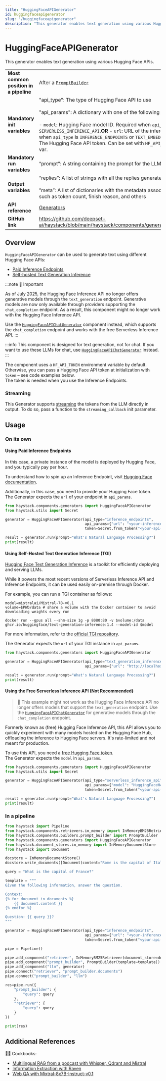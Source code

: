 ```yaml
---
title: "HuggingFaceAPIGenerator"
id: huggingfaceapigenerator
slug: "/huggingfaceapigenerator"
description: "This generator enables text generation using various Hugging Face APIs."
---
```


# HuggingFaceAPIGenerator

This generator enables text generation using various Hugging Face APIs.

|  |  |
| --- | --- |
| **Most common position in a pipeline** | After a [`PromptBuilder`](../../../docs/pipeline-components/builders/promptbuilder.mdx) |
| **Mandatory init variables** | "api_type": The type of Hugging Face API to use  <br /> <br />"api_params": A dictionary with one of the following keys:  <br /> <br />- `model`: Hugging Face model ID. Required when `api_type` is `SERVERLESS_INFERENCE_API`.**OR** - `url`: URL of the inference endpoint. Required when `api_type` is `INFERENCE_ENDPOINTS` or `TEXT_EMBEDDINGS_INFERENCE`."token": The Hugging Face API token. Can be set with `HF_API_TOKEN` or `HF_TOKEN` env var. |
| **Mandatory run variables** | “prompt”: A string containing the prompt for the LLM |
| **Output variables** | “replies”: A list of strings with all the replies generated by the LLM  <br /> <br />”meta”: A list of dictionaries with the metadata associated with each reply, such as token count, finish reason, and others |
| **API reference** | [Generators](/reference/generators-api) |
| **GitHub link** | https://github.com/deepset-ai/haystack/blob/main/haystack/components/generators/hugging_face_api.py |

## Overview

`HuggingFaceAPIGenerator` can be used to generate text using different Hugging Face APIs:

- [Paid Inference Endpoints](https://huggingface.co/inference-endpoints)
- [Self-hosted Text Generation Inference](https://github.com/huggingface/text-generation-inference)

:::note
🚧 Important

As of July 2025, the Hugging Face Inference API no longer offers generative models through the `text_generation` endpoint. Generative models are now only available through providers supporting the `chat_completion` endpoint. As a result, this component might no longer work with the Hugging Face Inference API.

Use the [`HuggingFaceAPIChatGenerator`](huggingfaceapichatgenerator.mdx) component instead, which supports the `chat_completion` endpoint and works with the free Serverless Inference API.
:::

:::info
This component is designed for text generation, not for chat. If you want to use these LLMs for chat, use [`HuggingFaceAPIChatGenerator`](huggingfaceapichatgenerator.mdx) instead.
:::

The component uses a `HF_API_TOKEN` environment variable by default. Otherwise, you can pass a Hugging Face API token at initialization with `token` – see code examples below.  
The token is needed when you use the Inference Endpoints.

### Streaming

This Generator supports [streaming](guides-to-generators/choosing-the-right-generator.mdx#streaming-support) the tokens from the LLM directly in output. To do so, pass a function to the `streaming_callback` init parameter.

## Usage

### On its own

#### Using Paid Inference Endpoints

In this case, a private instance of the model is deployed by Hugging Face, and you typically pay per hour.

To understand how to spin up an Inference Endpoint, visit [Hugging Face documentation](https://huggingface.co/inference-endpoints/dedicated).

Additionally, in this case, you need to provide your Hugging Face token.  
The Generator expects the `url` of your endpoint in `api_params`. 

```python
from haystack.components.generators import HuggingFaceAPIGenerator
from haystack.utils import Secret

generator = HuggingFaceAPIGenerator(api_type="inference_endpoints",
                                    api_params={"url": "<your-inference-endpoint-url>"},
                                    token=Secret.from_token("<your-api-key>"))

result = generator.run(prompt="What's Natural Language Processing?")
print(result)
```

#### Using Self-Hosted Text Generation Inference (TGI)

[Hugging Face Text Generation Inference](https://github.com/huggingface/text-generation-inference) is a toolkit for efficiently deploying and serving LLMs.

While it powers the most recent versions of Serverless Inference API and Inference Endpoints, it can be used easily on-premise through Docker.

For example, you can run a TGI container as follows:

```shell
model=mistralai/Mistral-7B-v0.1
volume=$PWD/data # share a volume with the Docker container to avoid downloading weights every run

docker run --gpus all --shm-size 1g -p 8080:80 -v $volume:/data ghcr.io/huggingface/text-generation-inference:1.4 --model-id $model
```

For more information, refer to the [official TGI repository](https://github.com/huggingface/text-generation-inference).

The Generator expects the `url` of your TGI instance in `api_params`. 

```python
from haystack.components.generators import HuggingFaceAPIGenerator

generator = HuggingFaceAPIGenerator(api_type="text_generation_inference",
                                    api_params={"url": "http://localhost:8080"})

result = generator.run(prompt="What's Natural Language Processing?")
print(result)
```

#### Using the Free Serverless Inference API (Not Recommended)

> 🚧 This example might not work as the Hugging Face Inference API no longer offers models that support the `text_generation` endpoint. Use the [`HuggingFaceAPIChatGenerator`](huggingfaceapichatgenerator.mdx) for generative models through the `chat_completion` endpoint.

Formerly known as (free) Hugging Face Inference API, this API allows you to quickly experiment with many models hosted on the Hugging Face Hub, offloading the inference to Hugging Face servers. It's rate-limited and not meant for production.

To use this API, you need a [free Hugging Face token](https://huggingface.co/settings/tokens).  
The Generator expects the `model` in `api_params`. 

```python
from haystack.components.generators import HuggingFaceAPIGenerator
from haystack.utils import Secret

generator = HuggingFaceAPIGenerator(api_type="serverless_inference_api",
                                    api_params={"model": "HuggingFaceH4/zephyr-7b-beta"},
                                    token=Secret.from_token("<your-api-key>"))

result = generator.run(prompt="What's Natural Language Processing?")
print(result)
```

### In a pipeline

```python
from haystack import Pipeline
from haystack.components.retrievers.in_memory import InMemoryBM25Retriever
from haystack.components.builders.prompt_builder import PromptBuilder
from haystack.components.generators import HuggingFaceAPIGenerator
from haystack.document_stores.in_memory import InMemoryDocumentStore
from haystack import Document

docstore = InMemoryDocumentStore()
docstore.write_documents([Document(content="Rome is the capital of Italy"), Document(content="Paris is the capital of France")])

query = "What is the capital of France?"

template = """
Given the following information, answer the question.

Context: 
{% for document in documents %}
    {{ document.content }}
{% endfor %}

Question: {{ query }}?
"""

generator = HuggingFaceAPIGenerator(api_type="inference_endpoints",
                                    api_params={"url": "<your-inference-endpoint-url>"},
                                    token=Secret.from_token("<your-api-key>"))

pipe = Pipeline()

pipe.add_component("retriever", InMemoryBM25Retriever(document_store=docstore))
pipe.add_component("prompt_builder", PromptBuilder(template=template))
pipe.add_component("llm", generator)
pipe.connect("retriever", "prompt_builder.documents")
pipe.connect("prompt_builder", "llm")

res=pipe.run({
    "prompt_builder": {
        "query": query
    },
    "retriever": {
        "query": query
    }
})

print(res)
```

## Additional References

:cook: Cookbooks:

- [Multilingual RAG from a podcast with Whisper, Qdrant and Mistral](https://haystack.deepset.ai/cookbook/multilingual_rag_podcast)
- [Information Extraction with Raven](https://haystack.deepset.ai/cookbook/information_extraction_raven)
- [Web QA with Mixtral-8x7B-Instruct-v0.1](https://haystack.deepset.ai/cookbook/mixtral-8x7b-for-web-qa)